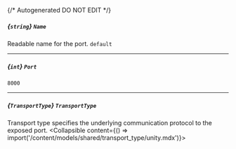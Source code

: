 {/* Autogenerated DO NOT EDIT  */}

##### *{`string`}* `Name`
Readable name for the port.
`default`

---
##### *{`int`}* `Port`
`8000`

---
##### *{`TransportType`}* `TransportType`
Transport type specifies the underlying communication protocol to the exposed port.
<Collapsible content={() => import('/content/models/shared/transport_type/unity.mdx')}>
</Collapsible>

